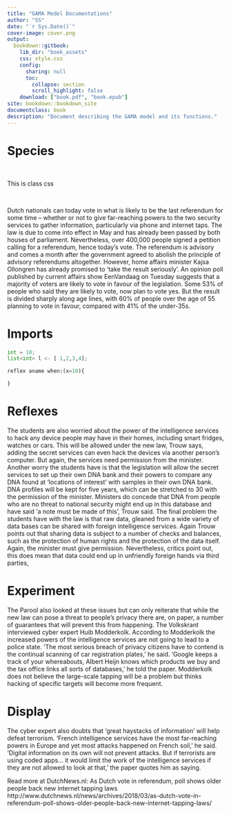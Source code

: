 ```yaml
---
title: "GAMA Model Documentations"
author: "SS"
date: "`r Sys.Date()`"
cover-image: cover.png
output: 
  bookdown::gitbook:
    lib_dir: "book_assets"
    css: style.css
    config:
      sharing: null
      toc:
        collapse: section
        scroll_highlight: false
    download: ["book.pdf", "book.epub"]
site: bookdown::bookdown_site
documentclass: book
description: "Document describing the GAMA model and its functions."
---
```




# Species

\

<blockqoute id=bq_warn> This is class css </blockqoute>

\


Dutch nationals can today vote in what is likely to be the last referendum for some time – whether or not to give far-reaching powers to the two security services to gather information, particularly via phone and internet taps. The law is due to come into effect in May and has already been passed by both houses of parliament. Nevertheless, over 400,000 people signed a petition calling for a referendum, hence today’s vote. The referendum is advisory and comes a month after the government agreed to abolish the principle of advisory referendums altogether. However, home affairs minister Kajsa Ollongren has already promised to ‘take the result seriously’. An opinion poll published by current affairs show EenVandaag on Tuesday suggests that a majority of voters are likely to vote in favour of the legislation. Some 53% of people who said they are likely to vote, now plan to vote yes. But the result is divided sharply along age lines, with 60% of people over the age of 55 planning to vote in favour, compared with 41% of the under-35s. 

# Imports


```python
int = 10;
list<int> l <- [ 1,2,3,4];

reflex aname when:(x=10){

}
```




# Reflexes 

The students are also worried about the power of the intelligence services to hack any device people may have in their homes, including smart fridges, watches or cars. This will be allowed under the new law, Trouw says, adding the secret services can even hack the devices via another person’s computer. But again, the services need permission from the minister. Another worry the students have is that the legislation will allow the secret services to set up their own DNA bank and their powers to compare any DNA found at ‘locations of interest’ with samples in their own DNA bank. DNA profiles will be kept for five years, which can be stretched to 30 with the permission of the minister. Ministers do concede that DNA from people who are no threat to national security might end up in this database and have said ‘a note must be made of this’, Trouw said. The final problem the students have with the law is that raw data,  gleaned from a wide variety of data bases can be shared with foreign intelligence services. Again Trouw points out that sharing data is subject to a number of checks and balances, such as the protection of human rights and the protection of the data itself. Again, the minister must give permission. Nevertheless, critics point out, this does mean that data could end up in unfriendly foreign hands via third parties, 

# Experiment 

The Parool  also looked at these issues but can only reiterate that while the new law can pose a threat to people’s privacy there are, on paper, a number of guarantees that will prevent this from happening. The Volkskrant interviewed cyber expert Huib Modderkolk. According to Modderkolk the increased powers of the intelligence services are not going to lead to a police state. ‘The most serious breach of privacy citizens have to contend is the continual scanning of car registration plates,’ he said. ‘Google keeps a track of your whereabouts, Albert Heijn knows which products we buy and the tax office links all sorts of databases,’ he told the paper. Modderkolk does not believe the large-scale tapping will be a problem but thinks hacking of specific targets will become more frequent. 

# Display

The cyber expert also doubts that ‘great haystacks of information’ will help defeat terrorism. ‘French intelligence services have the most far-reaching powers in Europe and yet most attacks happened on French soil,’ he said. ‘Digital information on its own will not prevent attacks. But if terrorists are using coded apps… it would limit the work of the intelligence services if they are not allowed to look at that,’ the paper quotes him as saying.

Read more at DutchNews.nl: As Dutch vote in referendum, poll shows older people back new internet tapping laws http://www.dutchnews.nl/news/archives/2018/03/as-dutch-vote-in-referendum-poll-shows-older-people-back-new-internet-tapping-laws/